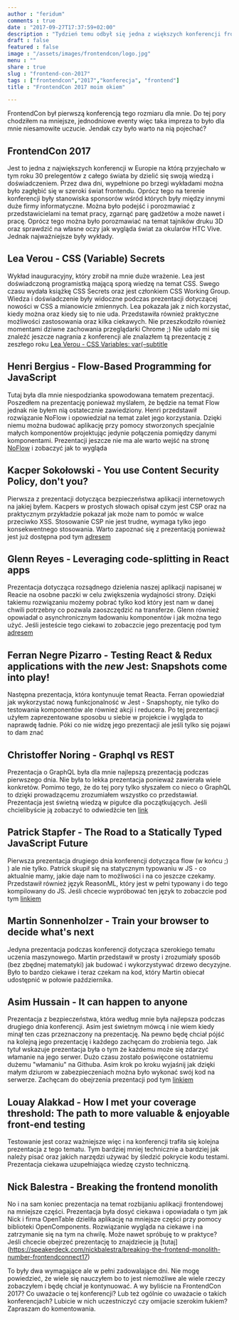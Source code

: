 ```yaml
---
author : "feridum"
comments : true
date : "2017-09-27T17:37:59+02:00"
description : "Tydzień temu odbył się jedna z większych konferencji frontendowych w Europie. Czy było warto pójść? "
draft : false
featured : false
image : "/assets/images/frontendcon/logo.jpg"
menu : ""
share : true
slug : "frontend-con-2017"
tags : ["frontendcon","2017","konferecja", "frontend"]
title : "FrontendCon 2017 moim okiem"

---
```


FrontendCon był pierwszą konferencją tego rozmiaru dla mnie. Do tej pory chodziłem na mniejsze, jednodniowe eventy więc taka impreza to było dla mnie niesamowite uczucie. Jendak czy było warto na nią pojechać?

## FrontendCon 2017 

Jest to jedna z największych konferencji w Europie na którą przyjechało w tym roku 30 prelegentów z całego świata by dzielić się swoją wiedzą i doświadczeniem. Przez dwa dni, wypełnione po brzegi wykładami można było zagłębić się w szeroki świat  frontendu. Oprócz tego na terenie konferencji były stanowiska sponsorów wśród których były między innymi duże firmy informatyczne. Można było podejść i porozmawiać z przedstawicielami na temat pracy, zgarnąć parę gadżetów a może nawet i pracę. Oprócz tego można było porozmawiać na temat tajników druku 3D oraz sprawdzić na własne oczy jak wygląda świat za okularów HTC Vive. Jednak najważniejsze były wykłady.

## Lea Verou - CSS (Variable) Secrets 

Wykład inauguracyjny, który zrobił na mnie duże wrażenie. Lea jest doświadczoną programistką mającą sporą wiedzę na temat CSS. Swego czasu wydała książkę CSS Secrets oraz jest członkiem CSS Working Group. Wiedza i doświadczenie były widoczne podczas prezentacji dotyczącej nowości w CSS a mianowicie zmiennych. Lea pokazała jak z nich korzystać, kiedy można oraz kiedy się to nie uda. Przedstawiła również praktyczne możliwości zastosowania oraz kilka ciekawych. Nie przeszkodziło również momentami dziwne zachowania przeglądarki Chrome ;) Nie udało mi się znaleźć jeszcze nagrania z konferencji ale znalazłem tą prezentację z zeszłego roku [Lea Verou - CSS Variables: var(–subtitle](https://www.youtube.com/watch?v=kZOJCVvyF-4)

## Henri Bergius - Flow-Based Programming for JavaScript
Tutaj była dla mnie niespodzianka spowodowana tematem prezentacji. Poszedłem na prezentację ponieważ myślałem, że będzie na temat Flow jednak nie byłem nią ostatecznie zawiedziony. Henri przedstawił rozwiązanie NoFlow i opowiedział na temat zalet jego korzystania. Dzięki niemu można budować aplikację przy pomocy stworzonych specjalnie małych komponentów projektując jedynie połączenia pomiędzy danymi komponentami. Prezentacji jeszcze nie ma ale warto wejść na stronę [NoFlow](https://noflojs.org/) i zobaczyć jak to wygląda 

## Kacper Sokołowski - You use Content Security Policy, don't you?

Pierwsza z prezentacji dotycząca bezpieczeństwa aplikacji internetowych na jakiej byłem. Kacpers w prostych słowach opisał czym jest CSP oraz na praktycznym przykładzie pokazał jak może nam to pomóc w walce przeciwko XSS. Stosowanie CSP nie jest trudne, wymaga tylko jego konsekwentnego stosowania. Warto zapoznać się z prezentacją ponieważ jest już dostępna pod tym [adresem](http://slides.com/kaapa/deck#/)

## Glenn Reyes - Leveraging code-splitting in React apps
Prezentacja dotycząca rozsądnego dzielenia naszej aplikacji napisanej w Reacie na osobne paczki w celu zwiększenia wydajności strony. Dzięki takiemu rozwiązaniu możemy pobrać tylko kod który jest nam w danej chwili potrzebny co pozwala zaoszczędzić na transferze. Glenn również opowiadał o asynchronicznym ładowaniu komponentów i jak można tego użyć. Jeśli jesteście tego ciekawi to zobaczcie jego prezentację pod tym [adresem](https://speakerdeck.com/glennreyes/leveraging-code-splitting-in-react-apps)

## Ferran Negre Pizarro - Testing React & Redux applications with the *new* Jest: Snapshots come into play! 

Następna prezentacja, która kontynuuje temat Reacta. Ferran opowiedział jak wykorzystać nową funkcjonalność w Jest - Snapshopty, nie tylko do testowania komponentów ale również akcji i reducera. Po tej prezentacji użyłem zaprezentowane sposobu u siebie w projekcie i wygląda to naprawdę ładnie. Póki co nie widzę jego prezentacji ale jeśli tylko się pojawi to dam znać 

## Christoffer Noring - Graphql vs REST

Prezentacja o GraphQL  była dla mnie najlepszą prezentacją podczas pierwszego dnia. Nie była to lekka prezentacja ponieważ zawierała wiele konkretów. Pomimo tego, że do tej pory tylko słyszałem co nieco o GraphQL to dzięki prowadzącemu zrozumiałem wszystko co przedstawiał. Prezentacja jest świetną wiedzą w pigułce dla początkujących. Jeśli chcielibyście ją zobaczyć to odwiedźcie ten [link](https://www.slideshare.net/secret/20bSrIt85koI7e)

## Patrick Stapfer - The Road to a Statically Typed JavaScript Future

Pierwsza prezentacja drugiego dnia konferencji dotycząca flow (w końcu ;) ) ale nie tylko. Patrick skupił się na statycznym typowaniu w JS - co aktualnie mamy, jakie daje nam to możliwości i na co jeszcze czekamy. Przedstawił również język ReasonML, który jest w pełni typowany i do tego kompilowany do JS. Jeśli chcecie wypróbować ten język to zobaczcie pod tym [linkiem](https://github.com/reasonml)

## Martin Sonnenholzer - Train your browser to decide what's next
 
Jedyna prezentacja podczas konferencji dotycząca szerokiego tematu uczenia maszynowego. Martin przedstawił w prosty i zrozumiały sposób (bez zbędnej matematyki) jak budować i wykorzystywać drzewo decyzyjne. Było to bardzo ciekawe i teraz czekam na kod, który Martin obiecał udostępnić w połowie października.


## Asim Hussain - It can happen to anyone
Prezentacja z bezpieczeństwa, która według mnie była najlepsza podczas drugiego dnia konferencji. Asim jest świetnym mówcą i nie wiem kiedy minął ten czas przeznaczony na prezentację. Na pewno będę chciał pójść na kolejną jego prezentację i każdego zachęcam do zrobienia tego. Jak tytuł wskazuje prezentacja była o tym że każdemu może się zdarzyć włamanie na jego serwer. Dużo czasu zostało poświęcone ostatniemu dużemu "włamaniu" na Githuba. Asim krok po kroku wyjaśnij jak dzięki małym dziurom w zabezpieczeniach można było wykonać swój kod na serwerze. Zachęcam do obejrzenia prezentacji pod tym [linkiem](https://www.slideshare.net/jawache/it-could-happen-to-anyone-frontend-connect-2017)


## Louay Alakkad - How I met your coverage threshold: The path to more valuable & enjoyable front-end testing

Testowanie jest coraz ważniejsze więc i na konferencji trafiła się kolejna prezentacja z tego tematu. Tym bardziej mniej technicznie a bardziej jak należy pisać oraz jakich narzędzi używać by śledzić pokrycie kodu testami. Prezentacja ciekawa uzupełniająca wiedzę czysto techniczną.

## Nick Balestra - Breaking the frontend monolith

No i na sam koniec prezentacja na temat rozbijaniu aplikacji frontendowej na mniejsze części. Prezentacja była dosyć ciekawa i opowiadała o tym jak Nick i firma OpenTable dzieliła aplikację na mniejsze części przy pomocy biblioteki OpenComponents. Rozwiązanie wygląda na ciekawe i na zatrzymanie się na tym na chwilę. Może nawet spróbuję to w praktyce? Jeśli chcecie obejrzeć prezentację to znajdziecie ją [tutaj]	
(https://speakerdeck.com/nickbalestra/breaking-the-frontend-monolith-number-frontendconnect17)



To były dwa wymagające ale w pełni zadowalające dni. Nie mogę powiedzieć, że wiele się nauczyłem bo to jest niemożliwe ale wiele rzeczy zobaczyłem i będę chciał je kontynuować. A wy byliście na FrontendCon 2017? Co uważacie o tej konferencji? Lub też ogólnie co uważacie o takich konferencjach? Lubicie w nich uczestniczyć czy omijacie szerokim łukiem? Zapraszam do komentowania.
